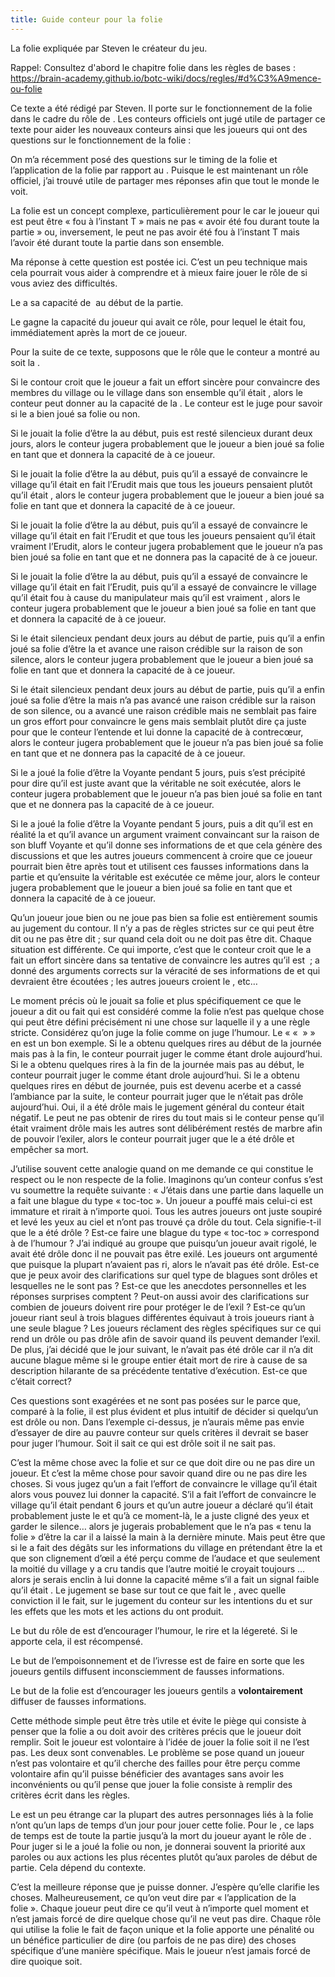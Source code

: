 ```yaml
---
title: Guide conteur pour la folie
---
```



La folie expliquée par Steven le créateur du jeu.

Rappel: Consultez d'abord le chapitre folie dans les règles de bases : https://brain-academy.github.io/botc-wiki/docs/regles/#d%C3%A9mence-ou-folie

Ce texte a été rédigé par Steven. Il porte sur le fonctionnement de la folie dans le cadre du rôle de <Role PIXIE />. Les conteurs officiels ont jugé utile de partager ce texte pour aider les nouveaux conteurs ainsi que les joueurs qui ont des questions sur le fonctionnement de la folie :



On m’a récemment posé des questions sur le timing de la folie et l’application de la folie par rapport au <Role PIXIE />. Puisque le <Role PIXIE /> est maintenant un rôle officiel, j’ai trouvé utile de partager mes réponses afin que tout le monde le voit. 

La folie est un concept complexe, particulièrement pour le <Role PIXIE /> car le joueur qui est <Role PIXIE /> peut être « fou à l’instant T » mais ne pas « avoir été fou durant toute la partie » ou, inversement, le <Role PIXIE /> peut ne pas avoir été fou à l’instant T mais l’avoir été durant toute la partie dans son ensemble.

Ma réponse à cette question est postée ici. C’est un peu technique mais cela pourrait vous aider à comprendre et à mieux faire jouer le rôle de <Role PIXIE /> si vous aviez des difficultés.

Le <Role PIXIE /> a sa capacité de <Role PIXIE /> au début de la partie.

Le <Role PIXIE /> gagne la capacité du joueur qui avait ce rôle, pour lequel le <Role PIXIE /> était fou, immédiatement après la mort de ce joueur. 

Pour la suite de ce texte, supposons que le rôle que le conteur a montré au <Role PIXIE /> soit la <Role LAVANDIERE />.

Si le contour croit que le joueur <Role PIXIE /> a fait un effort sincère pour convaincre des membres du village ou le village dans son ensemble qu’il était <Role LAVANDIERE />, alors le conteur peut donner au <Role PIXIE /> la capacité de la <Role LAVANDIERE />. Le conteur est le juge pour savoir si le <Role PIXIE /> a bien joué sa folie ou non.

Si le <Role PIXIE /> jouait la folie d’être la <Role LAVANDIERE /> au début, puis est resté silencieux durant deux jours, alors le conteur jugera probablement que le joueur a bien joué sa folie en tant que <Role LAVANDIERE /> et donnera la capacité de <Role LAVANDIERE /> à ce joueur.

Si le <Role PIXIE /> jouait la folie d’être la <Role LAVANDIERE /> au début, puis qu’il a essayé de convaincre le village qu’il était en fait l’Erudit mais que tous les joueurs pensaient plutôt qu’il était <Role LAVANDIERE />, alors le conteur jugera probablement que le joueur a bien joué sa folie en tant que <Role LAVANDIERE /> et donnera la capacité de <Role LAVANDIERE /> à ce joueur.

Si le <Role PIXIE /> jouait la folie d’être la <Role LAVANDIERE /> au début, puis qu’il a essayé de convaincre le village qu’il était en fait l’Erudit et que tous les joueurs pensaient qu’il était vraiment l’Erudit, alors le conteur jugera probablement que le joueur n’a pas bien joué sa folie en tant que <Role LAVANDIERE /> et ne donnera pas la capacité de <Role LAVANDIERE /> à ce joueur.

Si le <Role PIXIE /> jouait la folie d’être la <Role LAVANDIERE /> au début, puis qu’il a essayé de convaincre le village qu’il était en fait l’Erudit, puis qu’il a essayé de convaincre le village qu’il était fou à cause du manipulateur mais qu’il est vraiment <Role LAVANDIERE />, alors le conteur jugera probablement que le joueur a bien joué sa folie en tant que <Role LAVANDIERE /> et donnera la capacité de <Role LAVANDIERE /> à ce joueur.

Si le <Role PIXIE /> était silencieux pendant deux jours au début de partie, puis qu’il a enfin joué sa folie d’être la <Role LAVANDIERE /> et avance une raison crédible sur la raison de son silence, alors le conteur jugera probablement que le joueur a bien joué sa folie en tant que <Role LAVANDIERE /> et donnera la capacité de <Role LAVANDIERE /> à ce joueur.

Si le <Role PIXIE /> était silencieux pendant deux jours au début de partie, puis qu’il a enfin joué sa folie d’être la <Role LAVANDIERE /> mais n’a pas avancé une raison crédible sur la raison de son silence, ou a avancé une raison crédible mais ne semblait pas faire un gros effort pour convaincre le gens mais semblait plutôt dire ça juste pour que le conteur l’entende et lui donne la capacité de <Role LAVANDIERE /> à contrecœur, alors le conteur jugera probablement que le joueur n’a pas bien joué sa folie en tant que <Role LAVANDIERE /> et ne donnera pas la capacité de <Role LAVANDIERE /> à ce joueur.

Si le <Role PIXIE /> a joué la folie d’être la Voyante pendant 5 jours, puis s’est précipité pour dire qu’il est <Role LAVANDIERE /> juste avant que la véritable <Role LAVANDIERE /> ne soit exécutée, alors le conteur jugera probablement que le joueur n’a pas bien joué sa folie en tant que <Role LAVANDIERE /> et ne donnera pas la capacité de <Role LAVANDIERE /> à ce joueur.

Si le <Role PIXIE /> a joué la folie d’être la Voyante pendant 5 jours, puis a dit qu’il est en réalité la <Role LAVANDIERE /> et qu’il avance un argument vraiment convaincant sur la raison de son bluff Voyante et qu’il donne ses informations de <Role LAVANDIERE /> et que cela génère des discussions et que les autres joueurs commencent à croire que ce joueur pourrait bien être <Role LAVANDIERE /> après tout et utilisent ces fausses informations dans la partie et qu’ensuite la véritable <Role LAVANDIERE /> est exécutée ce même jour, alors le conteur jugera probablement que le joueur a bien joué sa folie en tant que <Role LAVANDIERE /> et donnera la capacité de <Role LAVANDIERE /> à ce joueur.

Qu’un joueur joue bien ou ne joue pas bien sa folie est entièrement soumis au jugement du contour. Il n’y a pas de règles strictes sur ce qui peut être dit ou ne pas être dit ; sur quand cela doit ou ne doit pas être dit. Chaque situation est différente. Ce qui importe, c’est que le conteur croit que le <Role PIXIE /> a fait un effort sincère dans sa tentative de convaincre les autres qu’il est <Role LAVANDIERE /> ; a donné des arguments corrects sur la véracité de ses informations de <Role LAVANDIERE /> et qui devraient être écoutées ; les autres joueurs croient le <Role PIXIE />, etc…

Le moment précis où le <Role PIXIE /> jouait sa folie et plus spécifiquement ce que le joueur a dit ou fait qui est considéré comme la folie n’est pas quelque chose qui peut être défini précisément ni une chose sur laquelle il y a une règle stricte. Considérez qu’on juge la folie comme on juge l’humour. Le « « <Role DEVIANT /> » » en est un bon exemple. Si le <Role DEVIANT /> a obtenu quelques rires au début de la journée mais pas à la fin, le conteur pourrait juger le <Role DEVIANT /> comme étant drole aujourd’hui. Si le <Role DEVIANT /> a obtenu quelques rires à la fin de la journée mais pas au début, le conteur pourrait juger le <Role DEVIANT /> comme étant drole aujourd’hui. Si le <Role DEVIANT /> a obtenu quelques rires en début de journée, puis est devenu acerbe et a cassé l’ambiance par la suite, le conteur pourrait juger que le <Role DEVIANT /> n’était pas drôle aujourd’hui. Oui, il a été drôle mais le jugement général du conteur était négatif. Le <Role DEVIANT /> peut ne pas obtenir de rires du tout mais si le conteur pense qu’il était vraiment drôle mais les autres sont délibérément restés de marbre afin de pouvoir l’exiler, alors le conteur pourrait juger que le <Role DEVIANT /> a été drôle et empêcher sa mort. 

J’utilise souvent cette analogie quand on me demande ce qui constitue le respect ou le non respecte de la folie. Imaginons qu’un conteur confus s’est vu soumettre la requête suivante : « J’étais dans une partie dans laquelle un <Role DEVIANT /> a fait une blague du type « toc-toc ». Un joueur a pouffé mais celui-ci est immature et rirait à n’importe quoi. Tous les autres joueurs ont juste soupiré et levé les yeux au ciel et n’ont pas trouvé ça drôle du tout. Cela signifie-t-il que le <Role DEVIANT /> a été drôle ? Est-ce faire une blague du type « toc-toc » correspond à de l’humour ? J’ai indiqué au groupe que puisqu’un joueur avait rigolé, le <Role DEVIANT /> avait été drôle donc il ne pouvait pas être exilé. Les joueurs ont argumenté que puisque la plupart n’avaient pas ri, alors le <Role DEVIANT /> n’avait pas été drôle. Est-ce que je peux avoir des clarifications sur quel type de blagues sont drôles et lesquelles ne le sont pas ? Est-ce que les anecdotes personnelles et les réponses surprises comptent ? Peut-on aussi avoir des clarifications sur combien de joueurs doivent rire pour protéger le <Role DEVIANT /> de l’exil ? Est-ce qu’un joueur riant seul à trois blagues différentes équivaut à trois joueurs riant à une seule blague ? Les joueurs réclament des règles spécifiques sur ce qui rend un <Role DEVIANT /> drôle ou pas drôle afin de savoir quand ils peuvent demander l’exil. De plus, j’ai décidé que le jour suivant, le <Role DEVIANT /> n’avait pas été drôle car il n’a dit aucune blague même si le groupe entier était mort de rire à cause de sa description hilarante de sa précédente tentative d’exécution. Est-ce que c’était correct?

Ces questions sont exagérées et ne sont pas posées sur le <Role DEVIANT /> parce que, comparé à la folie, il est plus évident et plus intuitif de décider si quelqu’un est drôle ou non. Dans l’exemple ci-dessus, je n’aurais même pas envie d’essayer de dire au pauvre conteur sur quels critères il devrait se baser pour juger l’humour. Soit il sait ce qui est drôle soit il ne sait pas.

C’est la même chose avec la folie et sur ce que doit dire ou ne pas dire un joueur. Et c’est la même chose pour savoir quand dire ou ne pas dire les choses. Si vous jugez qu’un <Role PIXIE /> a fait l’effort de convaincre le village qu’il était <Role LAVANDIERE /> alors vous pouvez lui donner la capacité. S’il a fait l’effort de convaincre le village qu’il était <Role LAVANDIERE /> pendant 6 jours et qu’un autre joueur a déclaré qu’il était probablement juste le <Role PIXIE /> et qu’à ce moment-là, le <Role PIXIE /> a juste cligné des yeux et garder le silence… alors je jugerais probablement que le <Role PIXIE /> n’a pas « tenu la folie » d’être la <Role LAVANDIERE /> car il a laissé la main à la dernière minute. Mais peut être que si le <Role PIXIE /> a fait des dégâts sur les informations du village en prétendant être la <Role LAVANDIERE /> et que son clignement d’œil a été perçu comme de l’audace et que seulement la moitié du village y a cru tandis que l’autre moitié le croyait toujours <Role LAVANDIERE />… alors je serais enclin à lui donne la capacité même s’il a fait un signal faible qu’il était <Role PIXIE />. Le jugement se base sur tout ce que fait le <Role PIXIE />, avec quelle conviction il le fait, sur le jugement du conteur sur les intentions du <Role PIXIE /> et sur les effets que les mots et les actions du <Role PIXIE /> ont produit.

Le but du rôle de <Role DEVIANT /> est d’encourager l’humour, le rire et la légereté. Si le <Role DEVIANT /> apporte cela, il est récompensé.

Le but de l’empoisonnement et de l’ivresse est de faire en sorte que les joueurs gentils diffusent inconsciemment de fausses informations.

Le but de la folie est d’encourager les joueurs gentils a **volontairement** diffuser de fausses informations.

Cette méthode simple peut être très utile et évite le piège qui consiste à penser que la folie a ou doit avoir des critères précis que le joueur doit remplir. Soit le joueur est volontaire à l’idée de jouer la folie soit il ne l’est pas. Les deux sont convenables. Le problème se pose quand un joueur n’est pas volontaire et qu’il cherche des failles pour être perçu comme volontaire afin qu’il puisse bénéficier des avantages sans avoir les inconvénients ou qu’il pense que jouer la folie consiste à remplir des critères écrit dans les règles.

Le <Role PIXIE /> est un peu étrange car la plupart des autres personnages liés à la folie n’ont qu’un laps de temps d’un jour pour jouer cette folie. Pour le <Role PIXIE />, ce laps de temps est de toute la partie jusqu’à la mort du joueur ayant le rôle de <Role LAVANDIERE />. Pour juger si le <Role PIXIE /> a joué la folie ou non, je donnerai souvent la priorité aux paroles ou aux actions les plus récentes plutôt qu’aux paroles de début de partie. Cela dépend du contexte.

C’est la meilleure réponse que je puisse donner. J’espère qu’elle clarifie les choses. Malheureusement, ce qu’on veut dire par « l’application de la folie ». Chaque joueur peut dire ce qu’il veut à n’importe quel moment et n’est jamais forcé de dire quelque chose qu’il ne veut pas dire. Chaque rôle qui utilise la folie le fait de façon unique et la folie apporte une pénalité ou un bénéfice particulier de dire (ou parfois de ne pas dire) des choses spécifique d’une manière spécifique. Mais le joueur n’est jamais forcé de dire quoique soit. 



